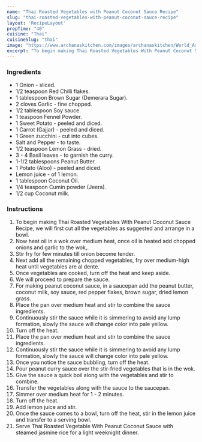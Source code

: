 ---
name: "Thai Roasted Vegetables with Peanut Coconut Sauce Recipe"
slug: "thai-roasted-vegetables-with-peanut-coconut-sauce-recipe"
layout: 'RecipeLayout'
prepTime: "40"
cuisine: "Thai"
cuisineSlug: "thai"
image: "https://www.archanaskitchen.com/images/archanaskitchen/World_Asian/Thai_Roasted_Vegetables_with_Peanut_Coconut_Sauce_Recipe.jpg"
excerpt: "To begin making Thai Roasted Vegetables With Peanut Coconut Sauce Recipe, we will first cut all the vegetables as suggested and arrange in a bowl"
---

### Ingredients

- 1 Onion - sliced.
- 1/2 teaspoon Red Chilli flakes.
- 1 tablespoon Brown Sugar (Demerara Sugar).
- 2 cloves Garlic - fine chopped.
- 1/2 tablespoon Soy sauce.
- 1 teaspoon Fennel Powder.
- 1 Sweet Potato - peeled and diced.
- 1 Carrot (Gajjar) - peeled and diced.
- 1 Green zucchini - cut into cubes.
- Salt and Pepper - to taste.
- 1/2 teaspoon Lemon Grass - dried.
- 3 - 4 Basil leaves - to garnish the curry.
- 1-1/2 tablespoons Peanut Butter.
- 1 Potato (Aloo) - peeled and diced.
- Lemon juice - of 1 lemon.
- 1 tablespoon Coconut Oil.
- 1/4 teaspoon Cumin powder (Jeera).
- 1/2 cup Coconut milk.

### Instructions

1. To begin making Thai Roasted Vegetables With Peanut Coconut Sauce Recipe, we will first cut all the vegetables as suggested and arrange in a bowl.
1. Now heat oil in a wok over medium heat, once oil is heated add chopped onions and garlic to the wok,.
1. Stir fry for few minutes till onion become tender.
1. Next add all the remaining chopped vegetables, fry over medium-high heat until vegetables are al dente.
1. Once vegetables are cooked, turn off the heat and keep aside.
1. We will proceed to prepare the sauce.
1. For making peanut coconut sauce, in a saucepan add the peanut butter, coconut milk, soy sauce, red pepper flakes, brown sugar, dried lemon grass.
1. Place the pan over medium heat and stir to combine the sauce ingredients.
1. Continuously stir the sauce while it is simmering to avoid any lump formation, slowly the sauce will change color into pale yellow.
1. Turn off the heat.
1. Place the pan over medium heat and stir to combine the sauce ingredients.
1. Continuously stir the sauce while it is simmering to avoid any lump formation, slowly the sauce will change color into pale yellow.
1. Once you notice the sauce bubbling, turn off the heat.
1. Pour peanut curry sauce over the stir-fried vegetables that is in the wok.
1. Give the sauce a quick boil along with the vegetables and stir to combine.
1. Transfer the vegetables along with the sauce to the saucepan.
1. Simmer over medium heat for 1 - 2 minutes.
1. Turn off the heat.
1. Add lemon juice and stir.
1. Once the sauce comes to a bowl, turn off the heat, stir in the lemon juice and transfer to a serving bowl.
1. Serve Thai Roasted Vegetable With Peanut Coconut Sauce with steamed jasmine rice for a light weeknight dinner.
